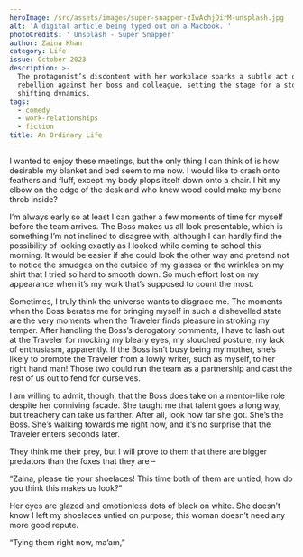 ```yaml
---
heroImage: /src/assets/images/super-snapper-zIwAchjDirM-unsplash.jpg
alt: 'A digital article being typed out on a Macbook. '
photoCredits: ' Unsplash - Super Snapper'
author: Zaina Khan
category: Life
issue: October 2023
description: >-
  The protagonist’s discontent with her workplace sparks a subtle act of
  rebellion against her boss and colleague, setting the stage for a story of
  shifting dynamics.
tags:
  - comedy
  - work-relationships
  - fiction
title: An Ordinary Life
---
```


I wanted to enjoy these meetings, but the only thing I can think of is how desirable my blanket and bed seem to me now. I would like to crash onto feathers and fluff, except my body plops itself down onto a chair. I hit my elbow on the edge of the desk and who knew wood could make my bone throb inside?

I’m always early so at least I can gather a few moments of time for myself before the team arrives. The Boss makes us all look presentable, which is something I’m not inclined to disagree with, although I can hardly find the possibility of looking exactly as I looked while coming to school this morning. It would be easier if she could look the other way and pretend not to notice the smudges on the outside of my glasses or the wrinkles on my shirt that I tried so hard to smooth down. So much effort lost on my appearance when it’s my work that’s supposed to count the most.

Sometimes, I truly think the universe wants to disgrace me. The moments when the Boss berates me for bringing myself in such a dishevelled state are the very moments when the Traveler finds pleasure in stroking my temper. After handling the Boss’s derogatory comments, I have to lash out at the Traveler for mocking my bleary eyes, my slouched posture, my lack of enthusiasm, apparently. If the Boss isn’t busy being my mother, she’s likely to promote the Traveler from a lowly writer, such as myself, to her right hand man! Those two could run the team as a partnership and cast the rest of us out to fend for ourselves.

I am willing to admit, though, that the Boss does take on a mentor-like role despite her conniving facade. She taught me that talent goes a long way, but treachery can take us farther. After all, look how far she got. She’s the Boss. She’s walking towards me right now, and it’s no surprise that the Traveler enters seconds later.

They think me their prey, but I will prove to them that there are bigger predators than the foxes that they are –

“Zaina, please tie your shoelaces! This time both of them are untied, how do you think this makes us look?”

Her eyes are glazed and emotionless dots of black on white. She doesn’t know I left my shoelaces untied on purpose; this woman doesn’t need any more good repute.

“Tying them right now, ma’am,”
